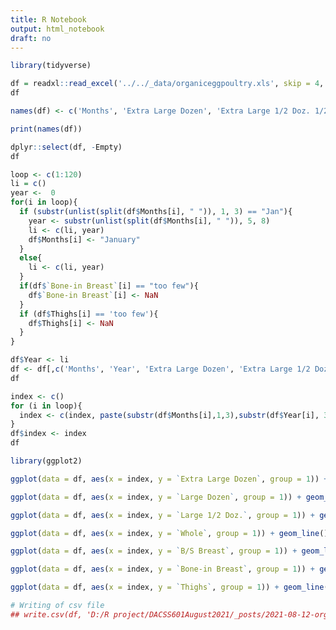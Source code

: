 ```yaml
---
title: R Notebook
output: html_notebook
draft: no
---
```

```r
library(tidyverse)
```
```r
df = readxl::read_excel('../../_data/organiceggpoultry.xls', skip = 4, sheet = 'Data')
df
```
```r
names(df) <- c('Months', 'Extra Large Dozen', 'Extra Large 1/2 Doz. 1/2 Dozen', 'Large Dozen', 'Large 1/2 Doz.', 'Empty', 'Whole', 'B/S Breast', 'Bone-in Breast', 'Whole Legs', 'Thighs')

print(names(df))
```
```r
dplyr::select(df, -Empty)
df
```
```r
loop <- c(1:120)
li = c()
year <-  0
for(i in loop){
  if (substr(unlist(split(df$Months[i], " ")), 1, 3) == "Jan"){
    year <- substr(unlist(split(df$Months[i], " ")), 5, 8)
    li <- c(li, year)
    df$Months[i] <- "January"
  }
  else{
    li <- c(li, year)
  }
  if(df$`Bone-in Breast`[i] == "too few"){
    df$`Bone-in Breast`[i] <- NaN
  }
  if (df$Thighs[i] == 'too few'){
    df$Thighs[i] <- NaN
  }
}
```

```r
df$Year <- li
df <- df[,c('Months', 'Year', 'Extra Large Dozen', 'Extra Large 1/2 Doz. 1/2 Dozen', 'Large Dozen', 'Large 1/2 Doz.', 'Whole', 'B/S Breast', 'Bone-in Breast', 'Whole Legs', 'Thighs')]
df
```
```r
index <- c()
for (i in loop){
  index <- c(index, paste(substr(df$Months[i],1,3),substr(df$Year[i], 3,4)))
}
df$index <- index
df
```
```r
library(ggplot2)
```

```r
ggplot(data = df, aes(x = index, y = `Extra Large Dozen`, group = 1)) + geom_line() + geom_point()
```
```r
ggplot(data = df, aes(x = index, y = `Large Dozen`, group = 1)) + geom_line() + geom_point()
```
```r
ggplot(data = df, aes(x = index, y = `Large 1/2 Doz.`, group = 1)) + geom_line() + geom_point()
```
```r
ggplot(data = df, aes(x = index, y = `Whole`, group = 1)) + geom_line() + geom_point()
```
```r
ggplot(data = df, aes(x = index, y = `B/S Breast`, group = 1)) + geom_line() + geom_point()
```
```r
ggplot(data = df, aes(x = index, y = `Bone-in Breast`, group = 1)) + geom_line() + geom_point()
```
```r
ggplot(data = df, aes(x = index, y = `Thighs`, group = 1)) + geom_line() + geom_point()
```
```r
# Writing of csv file
## write.csv(df, 'D:/R project/DACSS601August2021/_posts/2021-08-12-organic-egg-poultry-filtered_bakahria/data wrangling/organiceggpoultry_filtered.csv', row.names = FALSE)
```

